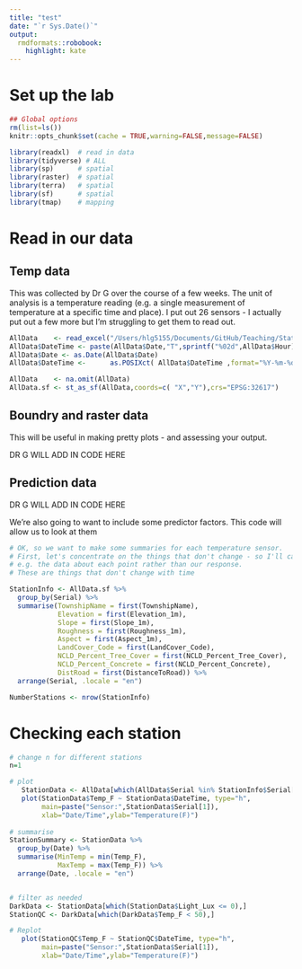 ```yaml
---
title: "test"
date: "`r Sys.Date()`"
output:
  rmdformats::robobook:
    highlight: kate
---
```


# Set up the lab

```r
## Global options
rm(list=ls())
knitr::opts_chunk$set(cache = TRUE,warning=FALSE,message=FALSE)
```

```r
library(readxl)  # read in data
library(tidyverse) # ALL
library(sp)      # spatial
library(raster)  # spatial
library(terra)   # spatial
library(sf)      # spatial
library(tmap)    # mapping
```

# Read in our data

## Temp data

This was collected by Dr G over the course of a few weeks. The unit of analysis is a temperature reading (e.g. a single measurement of temperature at a specific time and place).  I put out 26 sensors - I actually put out a few more but I'm struggling to get them to read out.


```r
AllData    <- read_excel("/Users/hlg5155/Documents/GitHub/Teaching/Stat462-TempLab/Data/STAT462_TrainingData.xlsx")
AllData$DateTime <- paste(AllData$Date,"T",sprintf("%02d",AllData$Hour),":00:00",sep="")
AllData$Date <- as.Date(AllData$Date)
AllData$DateTime <-      as.POSIXct( AllData$DateTime ,format="%Y-%m-%dT%H:%M:%OS")

AllData    <- na.omit(AllData)
AllData.sf <- st_as_sf(AllData,coords=c( "X","Y"),crs="EPSG:32617")
```



## Boundry and raster data

This will be useful in making pretty plots - and assessing your output.

DR G WILL ADD IN CODE HERE


## Prediction data


DR G WILL ADD IN CODE HERE


We're also going to want to include some predictor factors.  This code will allow us to look at them

```r
# OK, so we want to make some summaries for each temperature sensor.
# First, let's concentrate on the things that don't change - so I'll call it meta data
# e.g. the data about each point rather than our response.
# These are things that don't change with time

StationInfo <- AllData.sf %>%
  group_by(Serial) %>%
  summarise(TownshipName = first(TownshipName),
            Elevation = first(Elevation_1m),
            Slope = first(Slope_1m),
            Roughness = first(Roughness_1m),
            Aspect = first(Aspect_1m),
            LandCover_Code = first(LandCover_Code),
            NCLD_Percent_Tree_Cover = first(NCLD_Percent_Tree_Cover),
            NCLD_Percent_Concrete = first(NCLD_Percent_Concrete),
            DistRoad = first(DistanceToRoad)) %>%
  arrange(Serial, .locale = "en")

NumberStations <- nrow(StationInfo)

```


# Checking each station


```r
# change n for different stations
n=1

# plot
   StationData <- AllData[which(AllData$Serial %in% StationInfo$Serial[n]),]
   plot(StationData$Temp_F ~ StationData$DateTime, type="h",
        main=paste("Sensor:",StationData$Serial[1]),
        xlab="Date/Time",ylab="Temperature(F)")
   
# summarise
StationSummary <- StationData %>%
  group_by(Date) %>%
  summarise(MinTemp = min(Temp_F),
            MaxTemp = max(Temp_F)) %>%
  arrange(Date, .locale = "en")


# filter as needed
DarkData <- StationData[which(StationData$Light_Lux <= 0),]
StationQC <- DarkData[which(DarkData$Temp_F < 50),]

# Replot
   plot(StationQC$Temp_F ~ StationQC$DateTime, type="h",
        main=paste("Sensor:",StationData$Serial[1]),
        xlab="Date/Time",ylab="Temperature(F)")
   


```


```r


```


